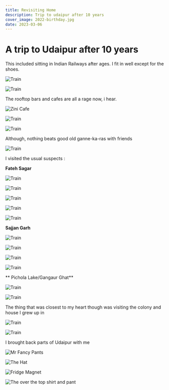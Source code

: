 ```yaml
---
title: Revisiting Home
description: Trip to udaipur after 10 years
cover_image: 2022-birthday.jpg
date: 2023-03-06
---
```


# A trip to Udaipur after 10 years

This included sitting in Indian Railways after ages. I fit in well except for the shoes.

![Train](../../images/udr-2023/udr-2023-01.jpg)

![Train](../../images/udr-2023/udr-2023-02.jpg)

The rooftop bars and cafes are all a rage now, i hear.

![Zini Cafe](../../images/udr-2023/udr-2023-19.jpg)

![Train](../../images/udr-2023/udr-2023-03.jpg)

![Train](../../images/udr-2023/udr-2023-08.jpg)

Although, nothing beats good old ganne-ka-ras with friends

![Train](../../images/udr-2023/udr-2023-04.jpg)

I visited the usual suspects :

**Fateh Sagar**

![Train](../../images/udr-2023/udr-2023-10.jpg)

![Train](../../images/udr-2023/udr-2023-11.jpg)

![Train](../../images/udr-2023/udr-2023-12.jpg)

![Train](../../images/udr-2023/udr-2023-13.jpg)

![Train](../../images/udr-2023/udr-2023-14.jpg)

**Sajjan Garh**

![Train](../../images/udr-2023/udr-2023-05.jpg)

![Train](../../images/udr-2023/udr-2023-06.jpg)

![Train](../../images/udr-2023/udr-2023-07.jpg)

![Train](../../images/udr-2023/udr-2023-15.jpg)

** Pichola Lake/Gangaur Ghat**

![Train](../../images/udr-2023/udr-2023-09.jpg)

![Train](../../images/udr-2023/udr-2023-18.jpg)

The thing that was closest to my heart though was visiting the colony and house I grew up in

![Train](../../images/udr-2023/udr-2023-16.jpg)

![Train](../../images/udr-2023/udr-2023-17.jpg)

I brought back parts of Udaipur with me

![Mr Fancy Pants](../../images/udr-2023/udr-2023-20.jpg)

![The Hat](../../images/udr-2023/udr-2023-21.jpg)

![Fridge Magnet](../../images/udr-2023/udr-2023-22.jpg)

![The over the top shirt and pant](../../images/udr-2023/udr-2023-23.jpg)
